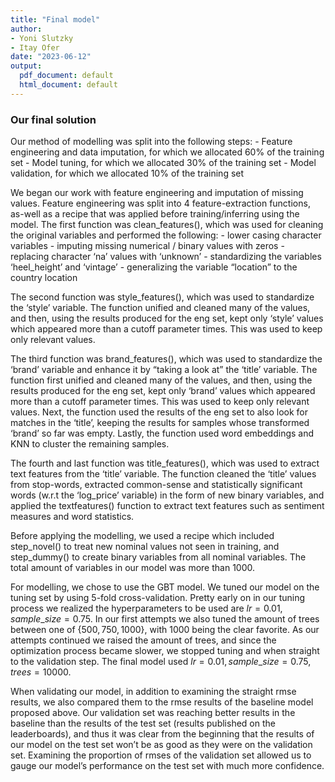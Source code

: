 ```yaml
---
title: "Final model"
author:
- Yoni Slutzky
- Itay Ofer
date: "2023-06-12"
output:
  pdf_document: default
  html_document: default
---
```



### Our final solution
Our method of modelling was split into the following steps:
- Feature engineering and data imputation, for which we allocated $60\%$ of the training set
- Model tuning, for which we allocated $30\%$ of the training set
- Model validation, for which we allocated $10\%$ of the training set

We began our work with feature engineering and imputation of missing values.
Feature engineering was split into $4$ feature-extraction functions, as-well as a recipe that was applied before training/inferring using the model.
The first function was clean_features(), which was used for cleaning the original variables and performed the following:
- lower casing character variables
- imputing missing numerical / binary values with zeros
- replacing character 'na' values with 'unknown'
- standardizing the variables 'heel_height' and 'vintage'
- generalizing the variable "location" to the country location

The second function was style_features(), which was used to standardize the 'style' variable. The function unified and cleaned many of the values, and then, using the results produced for the eng set, kept only 'style' values which appeared more than a cutoff parameter times. This was used to keep only relevant values.

The third function was brand_features(), which was used to standardize the 'brand' variable and enhance it by "taking a look at" the 'title' variable. The function first unified and cleaned many of the values, and then, using the results produced for the eng set, kept only 'brand' values which appeared more than a cutoff parameter times. This was used to keep only relevant values. Next, the function used the results of the eng set to also look for matches in the 'title', keeping the results for samples whose transformed 'brand' so far was empty. Lastly, the function used word embeddings and KNN to cluster the remaining samples. 

The fourth and last function was title_features(), which was used to extract text features from the 'title' variable. The function cleaned the 'title' values from stop-words, extracted common-sense and statistically significant words (w.r.t the 'log_price' variable) in the form of new binary variables, and applied the textfeatures() function to extract text features such as sentiment measures and word statistics. 

Before applying the modelling, we used a recipe which included step_novel() to treat new nominal values not seen in training, and step_dummy() to create binary variables from all nominal variables. The total amount of variables in our model was more than $1000$. 

For modelling, we chose to use the GBT model. We tuned our model on the tuning set by using 5-fold cross-validation. Pretty early on in our tuning process we realized the hyperparameters to be used are $lr=0.01, sample\_size=0.75$. In our first attempts we also tuned the amount of trees between one of $\{500,750,1000\}$, with $1000$ being the clear favorite. As our attempts continued we raised the amount of trees, and since the optimization process became slower, we stopped tuning and when straight to the validation step. The final model used $lr=0.01, sample\_size=0.75,trees=10000$.

When validating our model, in addition to examining the straight rmse results, we also compared them to the rmse results of the baseline model proposed above. Our validation set was reaching better results in the baseline than the results of the test set (results published on the leaderboards), and thus it was clear from the beginning that the results of our model on the test set won't be as good as they were on the validation set. Examining the proportion of rmses of the validation set allowed us to gauge our model's performance on the test set with much more confidence.



